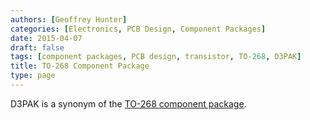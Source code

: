 ```yaml
---
authors: [Geoffrey Hunter]
categories: [Electronics, PCB Design, Component Packages]
date: 2015-04-07
draft: false
tags: [component packages, PCB design, transistor, TO-268, D3PAK]
title: TO-268 Component Package
type: page
---
```



D3PAK is a synonym of the [TO-268 component package](/pcb-design/component-packages/to-268-component-package/).
